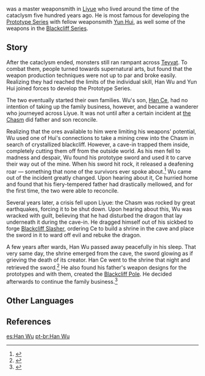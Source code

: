 {{Character Infobox
|type             = Historical
|deceased         = Past
|name             = Han Wu
|affiliation      = Han Family
|region           = Liyue
|child            = Han Ce
}}
{{Lang|'''Han Wu'''|zh=寒武|zh_rm=Hán Wǔ}} was a master weaponsmith in [[Liyue]] who lived around the time of the cataclysm five hundred years ago. He is most famous for developing the [[Prototype Series]] with fellow weaponsmith [[Yun Hui]], as well some of the weapons in the [[Blackcliff Series]].

==Story==
After the cataclysm ended, monsters still ran rampant across [[Teyvat]]. To combat them, people turned towards supernatural arts, but found that the weapon production techniques were not up to par and broke easily. Realizing they had reached the limits of the individual skill, Han Wu and Yun Hui joined forces to develop the Prototype Series.

The two eventually started their own families. Wu's son, [[Han Ce]], had no intention of taking up the family business, however, and became a wanderer who journeyed across Liyue. It was not until after a certain incident at [[the Chasm]] did father and son reconcile.

Realizing that the ores available to him were limiting his weapons' potential, Wu used one of Hui's connections to take a mining crew into the Chasm in search of crystallized blackcliff. However, a cave-in trapped them inside, completely cutting them off from the outside world. As his men fell to madness and despair, Wu found his prototype sword and used it to carve their way out of the mine. When his sword hit rock, it released a deafening roar &mdash; something that none of the survivors ever spoke about.<ref>{{Ref/Weapon|Blackcliff Longsword|Lore}}</ref> Wu came out of the incident greatly changed. Upon hearing about it, Ce hurried home and found that his fiery-tempered father had drastically mellowed, and for the first time, the two were able to reconcile.

Several years later, a crisis fell upon Liyue: the Chasm was rocked by great earthquakes, forcing it to be shut down. Upon hearing about this, Wu was wracked with guilt, believing that he had disturbed the dragon that lay underneath it during the cave-in. He dragged himself out of his sickbed to forge [[Blackcliff Slasher]], ordering Ce to build a shrine in the cave and place the sword in it to ward off evil and rebuke the dragon.

A few years after wards, Han Wu passed away peacefully in his sleep. That very same day, the shrine emerged from the cave, the sword glowing as if grieving the death of its creator. Han Ce went to the shrine that night and retrieved the sword.<ref>{{Ref/Weapon|Blackcliff Slasher|Lore}}</ref> He also found his father's weapon designs for the prototypes and with them, created the [[Blackcliff Pole]]. He decided afterwards to continue the family business.<ref>{{Ref/Weapon|Blackcliff Pole|Lore}}</ref>

==Other Languages==
{{Other Languages|default_hidden = 1
|en       = Han Wu
|zhs      = 寒武
|zhs_rm   = Hán Wǔ
|zht      = 寒武
|zht_rm   = Hán Wǔ
|ja       = 寒武
|ja_rm    = Kan Bu{{Assumed}}
|ko       = {{tt|한무|寒武}}
|ko_rm    = Han Mu
|es       = Han Wu
|fr       = Han Wu
|ru       = Хань У
|th       = Han Wu
|vi       = Han Wu
|de       = Han Wu
|id       = Han Wu
|pt       = Han Wu
}}

==References==
{{Reflist}}

[[es:Han Wu]]
[[pt-br:Han Wu]]